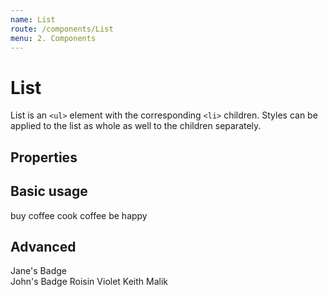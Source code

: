 ```yaml
---
name: List
route: /components/List
menu: 2. Components
---
```




# List

List is an `<ul>` element with the corresponding `<li>` children. Styles can be applied to the list as whole as well to the children separately.


## Properties

<Props of={List} />

## Basic usage

<List>
  <span>buy coffee</span>
  <span>cook coffee</span>
  <span>be happy</span>
</List>

## Advanced

<Playground>
  <List liSx={{ border: '1px solid blue'}} direction="row">
    <Badge inlineBlock m="s" bg="accentDark" color="white">Jane's Badge</Badge>
    <br />
    <Badge inlineBlock m="s" bg="accentDark" color="white">John's Badge</Badge>
  </List>
  <List>
    <Badge inlineBlock m="s" bg="complementaryDark" color="white">Roisin</Badge>
    <Badge inlineBlock m="s" bg="complementaryLight" color="white">Violet</Badge>
    <Badge inlineBlock m="s" bg="complementaryLight" color="white">Keith</Badge>
    <Badge inlineBlock m="s" bg="complementaryLight" color="white">Malik</Badge>
  </List>
</Playground>
